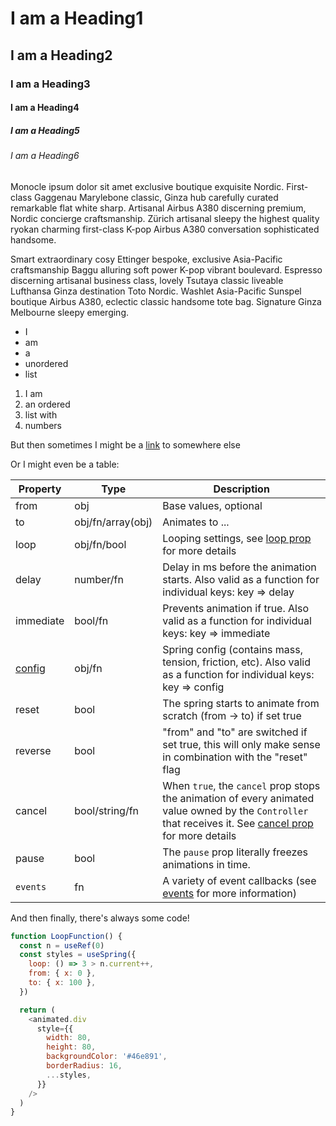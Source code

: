 # I am a Heading1

## I am a Heading2

### I am a Heading3

#### I am a Heading4

##### I am a Heading5

###### I am a Heading6

Monocle ipsum dolor sit amet exclusive boutique exquisite Nordic. First-class Gaggenau Marylebone classic, Ginza hub carefully curated remarkable flat white sharp. Artisanal Airbus A380 discerning premium, Nordic concierge craftsmanship. Zürich artisanal sleepy the highest quality ryokan charming first-class K-pop Airbus A380 conversation sophisticated handsome.

Smart extraordinary cosy Ettinger bespoke, exclusive Asia-Pacific craftsmanship Baggu alluring soft power K-pop vibrant boulevard. Espresso discerning artisanal business class, lovely Tsutaya classic liveable Lufthansa Ginza destination Toto Nordic. Washlet Asia-Pacific Sunspel boutique Airbus A380, eclectic classic handsome tote bag. Signature Ginza Melbourne sleepy emerging.

- I
- am
- a
- unordered
- list

1. I am
2. an ordered
3. list with
4. numbers

But then sometimes I might be a [link](https://google.com) to somewhere else

Or I might even be a table:

| Property          | Type              | Description                                                                                                                                                             |
| ----------------- | ----------------- | ----------------------------------------------------------------------------------------------------------------------------------------------------------------------- |
| from              | obj               | Base values, optional                                                                                                                                                   |
| to                | obj/fn/array(obj) | Animates to ...                                                                                                                                                         |
| loop              | obj/fn/bool       | Looping settings, see [loop prop](#loop-prop) for more details                                                                                                          |
| delay             | number/fn         | Delay in ms before the animation starts. Also valid as a function for individual keys: key => delay                                                                     |
| immediate         | bool/fn           | Prevents animation if true. Also valid as a function for individual keys: key => immediate                                                                              |
| [config](configs) | obj/fn            | Spring config (contains mass, tension, friction, etc). Also valid as a function for individual keys: key => config                                                      |
| reset             | bool              | The spring starts to animate from scratch (from -> to) if set true                                                                                                      |
| reverse           | bool              | "from" and "to" are switched if set true, this will only make sense in combination with the "reset" flag                                                                |
| cancel            | bool/string/fn    | When `true`, the `cancel` prop stops the animation of every animated value owned by the `Controller` that receives it. See [cancel prop](#cancel-prop) for more details |
| pause             | bool              | The `pause` prop literally freezes animations in time.                                                                                                                  |
| `events`          | fn                | A variety of event callbacks (see [events](#events) for more information)                                                                                               |

And then finally, there's always some code!

```js render=true edit=true
function LoopFunction() {
  const n = useRef(0)
  const styles = useSpring({
    loop: () => 3 > n.current++,
    from: { x: 0 },
    to: { x: 100 },
  })

  return (
    <animated.div
      style={{
        width: 80,
        height: 80,
        backgroundColor: '#46e891',
        borderRadius: 16,
        ...styles,
      }}
    />
  )
}
```
